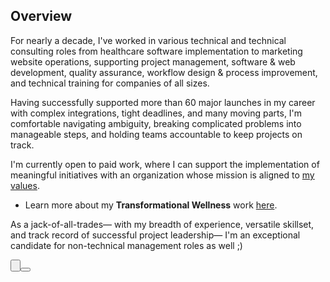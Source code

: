 <Heading level="h1" text="Project Leadership & Technical Consulting" />

<Status text="Open to Work" />

## Overview

For nearly a decade, I've worked in various technical and technical consulting roles from healthcare software implementation to marketing website operations, supporting project management, software & web development, quality assurance, workflow design & process improvement, and technical training for companies of all sizes.

Having successfully supported more than 60 major launches in my career with complex integrations, tight deadlines, and many moving parts, I'm comfortable navigating ambiguity, breaking complicated problems into manageable steps, and holding teams accountable to keep projects on track.

<span className="bold-underline">I'm currently open to paid work</span>, where I can support the implementation of meaningful initiatives with an organization whose mission is aligned to [my values](/work/spiritual).

- Learn more about my **Transformational Wellness** work [here](/work/spiritual).

As a jack-of-all-trades— with my breadth of experience, versatile skillset, and track record of successful project leadership— I'm an exceptional candidate for non-technical management roles as well ;)

<Button
  action="download"
  text="Download Resume"
  link="https://drive.google.com/file/d/1iTvpI1tIrhsLtupMHxhMja_BJkFOAb55/view?usp=drive_link"
/>

<Button action="contact" text="Email Me" link="mailto:d@rootedvision.co?Subject=Website Contact" />
